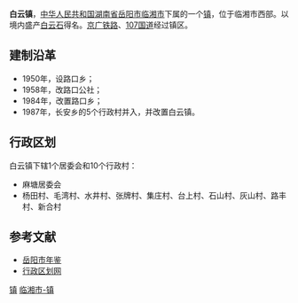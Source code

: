 {{中国乡级行政区<!---乡级行政区专用模板--->
|行政区全称 = 白云镇
|景观照片文件名 = 
|景观照片描述 = 
|位置图文件名 = 
|位置图描述 = 
|汉语拼音 = 
|通用拼音 = 
|上级行政区 = [[湖南省|湖南省]][[岳阳市|岳阳市]][[临湘市|临湘市]]
|行政区类别 = 镇
|行政区划代码 = 430682102
|建置时间 = 1987年
|政府驻地 = 麻塘铺
|地理坐标 = 
|毗邻 = 
|行政区划 = 11
|村委会 = 10
|居委会 = 1
|总面积 = 38.6平方公里
|户籍人口 = 1.5万
|户籍人口年份 = 2009
|常住人口 = 
|常住人口年份 = 
|人口密度 = 
|GDP = 
|GDP年份 = 
|邮政编码 =  
|电话区号 = 
|时区 = UTC+8（[[东八区|东八区]]）
|官方网站 = 
|网站名称 = 
}}
'''白云镇'''，[[中华人民共和国|中华人民共和国]][[湖南省|湖南省]][[岳阳市|岳阳市]][[临湘市|临湘市]]下属的一个[[镇|镇]]，位于临湘市西部。以境内盛产[[白云石|白云石]]得名。[[京广铁路|京广铁路]]、[[107国道|107国道]]经过镇区。

==建制沿革==
*1950年，设路口乡；
*1958年，改路口公社；
*1984年，改置路口乡；
*1987年，长安乡的5个行政村并入，并改置白云镇。

==行政区划==
白云镇下辖1个居委会和10个行政村：
*麻塘居委会
*杨田村、毛湾村、水井村、张牌村、集庄村、台上村、石山村、灰山村、路丰村、新合村

==参考文献==
*[http://www.yysqw.gov.cn/Html/10/1/34/5/509603024532.html 岳阳市年鉴]{{dead link|date=2018年3月 |bot=InternetArchiveBot |fix-attempted=yes }}
*[http://www.xzqh.org/html/2011/0510/24669.html 行政区划网]{{dead link|date=2018年3月 |bot=InternetArchiveBot |fix-attempted=yes }}

{{湖南小作品}}
{{临湘市行政区划}}

[[Category:临湘市行政区划|镇]]
[[Category:岳阳乡镇|临湘市-镇]]
